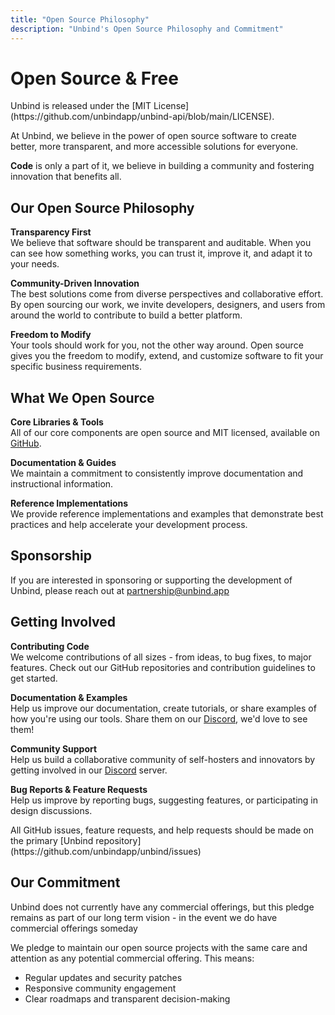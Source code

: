 ```yaml
---
title: "Open Source Philosophy"
description: "Unbind's Open Source Philosophy and Commitment"
---
```



# Open Source & Free
<Callout>
Unbind is released under the [MIT License](https://github.com/unbindapp/unbind-api/blob/main/LICENSE).
</Callout>

At Unbind, we believe in the power of open source software to create better, more transparent, and more accessible solutions for everyone.

**Code** is only a part of it, we believe in building a community and fostering innovation that benefits all.

## Our Open Source Philosophy

**Transparency First**  
We believe that software should be transparent and auditable. When you can see how something works, you can trust it, improve it, and adapt it to your needs.

**Community-Driven Innovation**  
The best solutions come from diverse perspectives and collaborative effort. By open sourcing our work, we invite developers, designers, and users from around the world to contribute to build a better platform.

**Freedom to Modify**  
Your tools should work for you, not the other way around. Open source gives you the freedom to modify, extend, and customize software to fit your specific business requirements.

## What We Open Source

**Core Libraries & Tools**  
All of our core components are open source and MIT licensed, available on [GitHub](https://github.com/unbindapp).

**Documentation & Guides**  
We maintain a commitment to consistently improve documentation and instructional information.

**Reference Implementations**  
We provide reference implementations and examples that demonstrate best practices and help accelerate your development process.

## Sponsorship

If you are interested in sponsoring or supporting the development of Unbind, please reach out at [partnership@unbind.app](mailto:partnership@unbind.app)

## Getting Involved

**Contributing Code**  
We welcome contributions of all sizes - from ideas, to bug fixes, to major features. Check out our GitHub repositories and contribution guidelines to get started.

**Documentation & Examples**  
Help us improve our documentation, create tutorials, or share examples of how you're using our tools. Share them on our [Discord](https://discord.gg/unbind), we'd love to see them!

**Community Support**  
Help us build a collaborative community of self-hosters and innovators by getting involved in our [Discord](https://discord.gg/unbind) server.

**Bug Reports & Feature Requests**  
Help us improve by reporting bugs, suggesting features, or participating in design discussions.

<Callout>
All GitHub issues, feature requests, and help requests should be made on the primary [Unbind repository](https://github.com/unbindapp/unbind/issues)
</Callout>

## Our Commitment

<Callout>
Unbind does not currently have any commercial offerings, but this pledge remains as part of our long term vision - in the event we do have commercial offerings someday
</Callout>

We pledge to maintain our open source projects with the same care and attention as any potential commercial offering. This means:

- Regular updates and security patches
- Responsive community engagement
- Clear roadmaps and transparent decision-making
